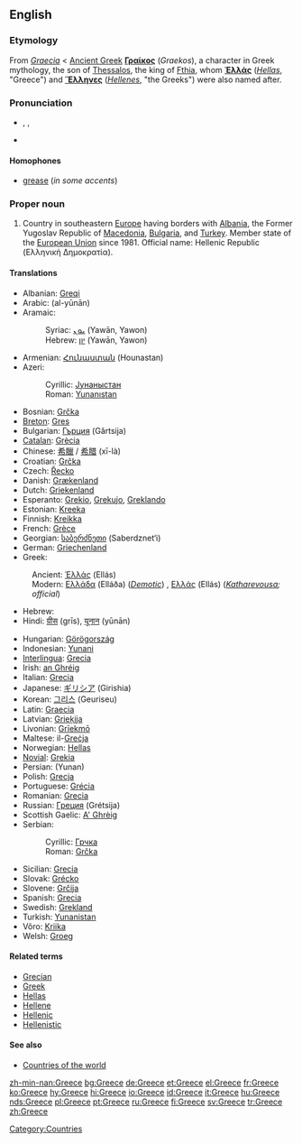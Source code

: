 {{wikipedia}}
==English==

===Etymology===
From {{L.}} ''[[Graecia]]'' < [[Ancient Greek]] '''[[Γραίκος]]''' (''Graekos''), a character in Greek mythology, the son of [[w:Thessalos|Thessalos]], the king of [[w:Fthia|Fthia]], whom '''[[Ἑλλάς]]''' (''[[Hellas]]'', "Greece") and '''[[Ἕλληνες]]''' (''[[Hellene]]s'', "the Greeks") were also named after.

===Pronunciation===
*{{enPR|grēs}}, {{IPA|/griːs/}}, {{SAMPA|/gri:s/}}
*{{rhymes|iːs}}

====Homophones====
*[[grease]] (''in some accents'')<!--some accents pronounce this word /gri:z/ for the verb-->

===Proper noun===
{{en-proper noun}}

# Country in southeastern [[Europe]] having borders with [[Albania]], the Former Yugoslav Republic of [[Macedonia]], [[Bulgaria]], and [[Turkey]]. Member state of the [[European Union]] since 1981. Official name: Hellenic Republic (Ελληνική Δημοκρατία).

====Translations====
{{trans-top|Country in Southeastern Europe}}
*Albanian: [[Greqi]]
*Arabic: {{ARchar|[[اليونان]]}} (al-yūnān)
*Aramaic:
*:Syriac: [[ܝܘܢ]] (Yawān, Yawon)
*:Hebrew: [[יון]] (Yawān, Yawon)
*Armenian: [[Հունաստան]] (Hounastan)
*Azeri:
*:Cyrillic: [[Јунаныстан]]
*:Roman: [[Yunanıstan]]
*Bosnian: [[Grčka]] {{f}}
*[[Breton]]: [[Gres]]
*Bulgarian: [[Гърция]] (Gǎrtsija) {{f}}
*[[Catalan]]: [[Grècia]]
*Chinese: [[希臘]] / [[希腊]] (xī-là)
*Croatian: [[Grčka]] {{f}}
*Czech: [[Řecko]]
*Danish: [[Grækenland]]
*Dutch: [[Griekenland]]
*Esperanto: [[Grekio]], [[Grekujo]], [[Greklando]]
*Estonian: [[Kreeka]]
*Finnish: [[Kreikka]]
*French: [[Grèce]] {{f}}
*Georgian: [[საბერძნეთი]] (Saberdznet‘i)
*German: [[Griechenland]] {{n}}
*Greek:
:Ancient: [[Ἑλλάς]] (Ellás) {{f}}
:Modern: [[Ελλάδα]] (Elláða) {{f}} (''[[Demotic]]'') {{f}}, [[Ελλάς]] (Ellás) {{f}} (''[[Katharevousa]]; official'')
*Hebrew: {{he-translation|יוון|yaván}} {{f}}
*Hindi: [[ग्रीस]] (grīs), [[यूनान]] (yūnān)
{{trans-mid}}
*Hungarian: [[Görögország]]
*Indonesian: [[Yunani]]
*[[Interlingua]]: [[Grecia]]
*Irish: [[an Ghréig]] {{f}}
*Italian: [[Grecia]] {{f}}
*Japanese: [[ギリシア]] (Girishia)
*Korean: [[그리스]] (Geuriseu)
*Latin: [[Graecia]] {{f}}
*Latvian: [[Grieķija]] {{f}}
*Livonian: [[Grīekmō]]
*Maltese: il-[[Greċja]]
*Norwegian: [[Hellas]]
*[[Novial]]: [[Grekia]]
*Persian: {{FAchar|[[یونان]]}} (Yunan)
*Polish: [[Grecja]] {{f}}
*Portuguese: [[Grécia]] {{f}}
*Romanian: [[Grecia]] {{f}}
*Russian: [[Греция]] (Grétsija) {{f}}
*Scottish Gaelic: [[A' Ghrèig]] {{f}}
*Serbian:
*:Cyrillic: [[Грчка]] {{f}}
*:Roman: [[Grčka#Serbian|Grčka]] {{f}}
*Sicilian: [[Grecia#Sicilian|Grecia]] {{f}}
*Slovak: [[Grécko]] {{n}}
*Slovene: [[Grčija]] {{f}}
*Spanish: [[Grecia]] {{f}}
*Swedish: [[Grekland]]
*Turkish: [[Yunanistan]]
*Võro: [[Kriika]]
*Welsh: [[Groeg]] {{f}}
{{trans-bottom}}

====Related terms====
*[[Grecian]]
*[[Greek]]
*[[Hellas]]
*[[Hellene]]
*[[Hellenic]]
*[[Hellenistic]]

====See also====
*[[Countries of the world]]

[[Category:Countries]]

[[zh-min-nan:Greece]]
[[bg:Greece]]
[[de:Greece]]
[[et:Greece]]
[[el:Greece]]
[[fr:Greece]]
[[ko:Greece]]
[[hy:Greece]]
[[hi:Greece]]
[[io:Greece]]
[[id:Greece]]
[[it:Greece]]
[[hu:Greece]]
[[nds:Greece]]
[[pl:Greece]]
[[pt:Greece]]
[[ru:Greece]]
[[fi:Greece]]
[[sv:Greece]]
[[tr:Greece]]
[[zh:Greece]]